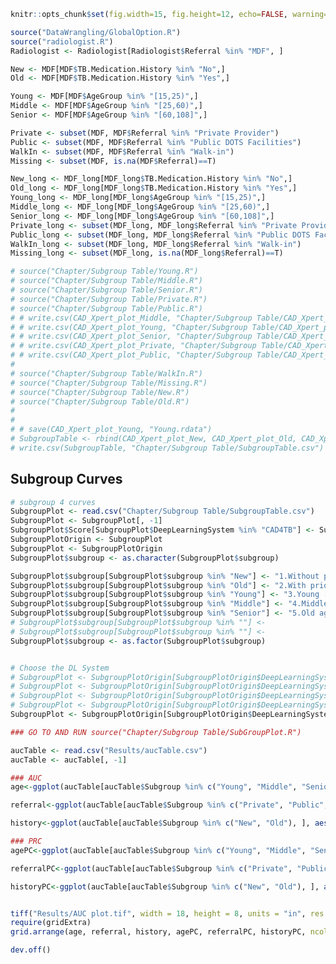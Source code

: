 ```r
knitr::opts_chunk$set(fig.width=15, fig.height=12, echo=FALSE, warning=FALSE, message=FALSE)
```


```r
source("DataWrangling/GlobalOption.R")
source("radiologist.R")
Radiologist <- Radiologist[Radiologist$Referral %in% "MDF", ]

New <- MDF[MDF$TB.Medication.History %in% "No",]
Old <- MDF[MDF$TB.Medication.History %in% "Yes",]

Young <- MDF[MDF$AgeGroup %in% "[15,25)",]
Middle <- MDF[MDF$AgeGroup %in% "[25,60)",]
Senior <- MDF[MDF$AgeGroup %in% "[60,108]",]

Private <- subset(MDF, MDF$Referral %in% "Private Provider")
Public <- subset(MDF, MDF$Referral %in% "Public DOTS Facilities")
WalkIn <- subset(MDF, MDF$Referral %in% "Walk-in")
Missing <- subset(MDF, is.na(MDF$Referral)==T)

New_long <- MDF_long[MDF_long$TB.Medication.History %in% "No",]
Old_long <- MDF_long[MDF_long$TB.Medication.History %in% "Yes",]
Young_long <- MDF_long[MDF_long$AgeGroup %in% "[15,25)",]
Middle_long <- MDF_long[MDF_long$AgeGroup %in% "[25,60)",]
Senior_long <- MDF_long[MDF_long$AgeGroup %in% "[60,108]",]
Private_long <- subset(MDF_long, MDF_long$Referral %in% "Private Provider")
Public_long <- subset(MDF_long, MDF_long$Referral %in% "Public DOTS Facilities")
WalkIn_long <- subset(MDF_long, MDF_long$Referral %in% "Walk-in")
Missing_long <- subset(MDF_long, is.na(MDF_long$Referral)==T)

# source("Chapter/Subgroup Table/Young.R")
# source("Chapter/Subgroup Table/Middle.R")
# source("Chapter/Subgroup Table/Senior.R")
# source("Chapter/Subgroup Table/Private.R")
# source("Chapter/Subgroup Table/Public.R")
# # write.csv(CAD_Xpert_plot_Middle, "Chapter/Subgroup Table/CAD_Xpert_plot_Middle.csv")
# # write.csv(CAD_Xpert_plot_Young, "Chapter/Subgroup Table/CAD_Xpert_plot_Young.csv")
# # write.csv(CAD_Xpert_plot_Senior, "Chapter/Subgroup Table/CAD_Xpert_plot_Senior.csv")
# # write.csv(CAD_Xpert_plot_Private, "Chapter/Subgroup Table/CAD_Xpert_plot_Private.csv")
# # write.csv(CAD_Xpert_plot_Public, "Chapter/Subgroup Table/CAD_Xpert_plot_Public.csv")
# 
# source("Chapter/Subgroup Table/WalkIn.R")
# source("Chapter/Subgroup Table/Missing.R")
# source("Chapter/Subgroup Table/New.R")
# source("Chapter/Subgroup Table/Old.R")
# 
# 
# # save(CAD_Xpert_plot_Young, "Young.rdata")
# SubgroupTable <- rbind(CAD_Xpert_plot_New, CAD_Xpert_plot_Old, CAD_Xpert_plot_Young, CAD_Xpert_plot_Middle, CAD_Xpert_plot_Senior, CAD_Xpert_plot_Private, CAD_Xpert_plot_Public, CAD_Xpert_plot_WalkIn, CAD_Xpert_plot_Missing)
# write.csv(SubgroupTable, "Chapter/Subgroup Table/SubgroupTable.csv")
```

## Subgroup Curves
```r
# subgroup 4 curves
SubgroupPlot <- read.csv("Chapter/Subgroup Table/SubgroupTable.csv")
SubgroupPlot <- SubgroupPlot[, -1]
SubgroupPlot$Score[SubgroupPlot$DeepLearningSystem %in% "CAD4TB"] <- SubgroupPlot$Score[SubgroupPlot$DeepLearningSystem %in% "CAD4TB"]/100
SubgroupPlotOrigin <- SubgroupPlot
SubgroupPlot <- SubgroupPlotOrigin
SubgroupPlot$subgroup <- as.character(SubgroupPlot$subgroup)

SubgroupPlot$subgroup[SubgroupPlot$subgroup %in% "New"] <- "1.Without prior TB history"
SubgroupPlot$subgroup[SubgroupPlot$subgroup %in% "Old"] <- "2.With prior TB history"
SubgroupPlot$subgroup[SubgroupPlot$subgroup %in% "Young"] <- "3.Young [15,25)"
SubgroupPlot$subgroup[SubgroupPlot$subgroup %in% "Middle"] <- "4.Middle age [25,60)"
SubgroupPlot$subgroup[SubgroupPlot$subgroup %in% "Senior"] <- "5.Old age [60,108]"
# SubgroupPlot$subgroup[SubgroupPlot$subgroup %in% ""] <-
# SubgroupPlot$subgroup[SubgroupPlot$subgroup %in% ""] <-
SubgroupPlot$subgroup <- as.factor(SubgroupPlot$subgroup)


# Choose the DL System
# SubgroupPlot <- SubgroupPlotOrigin[SubgroupPlotOrigin$DeepLearningSystem %in% "CAD4TB", ]
# SubgroupPlot <- SubgroupPlotOrigin[SubgroupPlotOrigin$DeepLearningSystem %in% "IF2", ]
# SubgroupPlot <- SubgroupPlotOrigin[SubgroupPlotOrigin$DeepLearningSystem %in% "JF1", ]
# SubgroupPlot <- SubgroupPlotOrigin[SubgroupPlotOrigin$DeepLearningSystem %in% "Lunit", ]
SubgroupPlot <- SubgroupPlotOrigin[SubgroupPlotOrigin$DeepLearningSystem %in% "qXR", ]

### GO TO AND RUN source("Chapter/Subgroup Table/SubGroupPlot.R")

```

```r
aucTable <- read.csv("Results/aucTable.csv")
aucTable <- aucTable[, -1]

### AUC
age<-ggplot(aucTable[aucTable$Subgroup %in% c("Young", "Middle", "Senior"), ], aes(x=DL.System, y=AUC, fill=Subgroup)) +  geom_bar(stat="identity", width=0.6, position=position_dodge())+theme_minimal()+ theme(legend.position = "top")+  ylim(0, 0.95) + theme(panel.grid.minor = element_line(colour="grey", size=0.5)) + scale_y_continuous(minor_breaks = seq(0 , 0.95, 0.05), breaks = seq(0.65, 0.95, 0.05)) 

referral<-ggplot(aucTable[aucTable$Subgroup %in% c("Private", "Public", "WalkIn", "Missing"), ], aes(x=DL.System, y=AUC, fill=Subgroup)) + geom_bar(stat="identity", width=0.7, position=position_dodge())+theme_minimal()+ theme(legend.position = "top")+  ylim(0, 0.95) + theme(panel.grid.minor = element_line(colour="grey", size=0.5)) + scale_y_continuous(minor_breaks = seq(0 , 0.95, 0.05), breaks = seq(0.65, 0.95, 0.05)) 

history<-ggplot(aucTable[aucTable$Subgroup %in% c("New", "Old"), ], aes(x=DL.System, y=AUC, fill=Subgroup)) + geom_bar(stat="identity", width=0.5, position=position_dodge())+theme_minimal() + theme(legend.position = "top") +  ylim(0, 0.95) + theme(panel.grid.minor = element_line(colour="grey", size=0.5)) + scale_y_continuous(minor_breaks = seq(0 , 0.95, 0.05), breaks = seq(0.65, 0.95, 0.05)) 

### PRC
agePC<-ggplot(aucTable[aucTable$Subgroup %in% c("Young", "Middle", "Senior"), ], aes(x=DL.System, y=PCAUC, fill=Subgroup)) +  geom_bar(stat="identity", width=0.6, position=position_dodge())+theme_minimal()+ theme(legend.position = "top")+  ylim(0.3, 0.8) + theme(panel.grid.minor = element_line(colour="grey", size=0.5)) + scale_y_continuous(minor_breaks = seq(0 , 0.8, 0.05), breaks = seq(0.3, 0.8, 0.05)) 

referralPC<-ggplot(aucTable[aucTable$Subgroup %in% c("Private", "Public", "WalkIn", "Missing"), ], aes(x=DL.System, y=PCAUC, fill=Subgroup)) + geom_bar(stat="identity", width=0.7, position=position_dodge())+theme_minimal()+ theme(legend.position = "top")+  ylim(0.3, 0.8) + theme(panel.grid.minor = element_line(colour="grey", size=0.5)) + scale_y_continuous(minor_breaks = seq(0 , 0.8, 0.05), breaks = seq(0.3, 0.8, 0.05)) 

historyPC<-ggplot(aucTable[aucTable$Subgroup %in% c("New", "Old"), ], aes(x=DL.System, y=PCAUC, fill=Subgroup)) + geom_bar(stat="identity", width=0.5, position=position_dodge())+theme_minimal() + theme(legend.position = "top") +  ylim(0.3, 0.8) + theme(panel.grid.minor = element_line(colour="grey", size=0.5)) + scale_y_continuous(minor_breaks = seq(0 , 0.8, 0.05), breaks = seq(0.3, 0.8, 0.05)) 


tiff("Results/AUC plot.tif", width = 18, height = 8, units = "in", res = 100)
require(gridExtra)
grid.arrange(age, referral, history, agePC, referralPC, historyPC, ncol=3)

dev.off()
```



